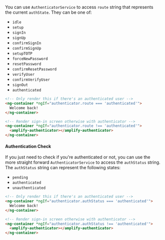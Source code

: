 You can use `AuthenticatorService` to access `route` string that represents the current `authState`. They can be one of:

- `idle`
- `setup`
- `signIn`
- `signUp`
- `confirmSignIn`
- `confirmSignUp`
- `setupTOTP`
- `forceNewPassword`
- `resetPassword`
- `confirmResetPassword`
- `verifyUser`
- `confirmVerifyUser`
- `signOut`
- `authenticated`

```html
<!-- Only render this if there's an authenticated user -->
<ng-container *ngIf="authenticator.route === 'authenticated'">
  Welcome back!
</ng-container>

<!-- Render sign-in screen otherwise with authenticator -->
<ng-container *ngIf="authenticator.route !== 'authenticated'">
  <amplify-authenticator></amplify-authenticator>
</ng-container>
```

#### Authentication Check

If you just need to check if you're authenticated or not, you can use the more straight forward `AuthenticatorService` to access the `authStatus` string. The `authStatus` string can represent the following states:

- `pending`
- `authenticated`
- `unauthenticated`

```html
<!-- Only render this if there's an authenticated user -->
<ng-container *ngIf="authenticator.authStatus === 'authenticated'">
  Welcome back!
</ng-container>

<!-- Render sign-in screen otherwise with authenticator -->
<ng-container *ngIf="authenticator.authStatus !== 'authenticated'">
  <amplify-authenticator></amplify-authenticator>
</ng-container>
```
